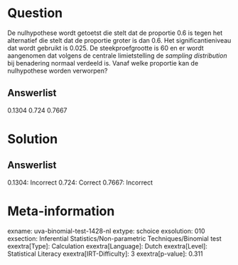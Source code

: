 Question
========

De nulhypothese wordt getoetst die stelt dat de proportie 0.6 is tegen
het alternatief die stelt dat de proportie groter is dan 0.6. Het
significantieniveau dat wordt gebruikt is 0.025. De steekproefgrootte is
60 en er wordt aangenomen dat volgens de centrale limietstelling de *sampling distribution* bij benadering normaal verdeeld is. Vanaf welke
proportie kan de nulhypothese worden verworpen?

Answerlist
----------

0.1304
0.724
0.7667

Solution
========

Answerlist
----------

0.1304: Incorrect
0.724: Correct
0.7667: Incorrect

Meta-information
================
exname: uva-binomial-test-1428-nl
extype: schoice
exsolution: 010
exsection: Inferential Statistics/Non-parametric Techniques/Binomial test
exextra[Type]: Calculation
exextra[Language]: Dutch
exextra[Level]: Statistical Literacy
exextra[IRT-Difficulty]: 3
exextra[p-value]: 0.311
